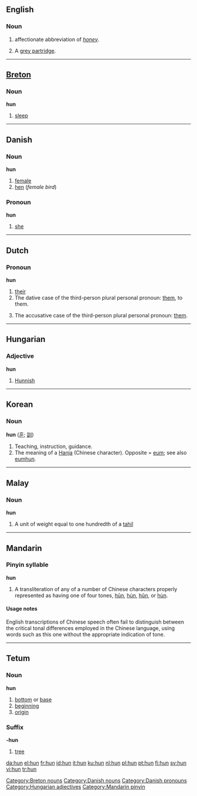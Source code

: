 {{see|Hun|hūn|hún|hǔn|hùn|hûn}}
{{rfc|The Dutch section needs better context labelling}}

==English==

===Noun===
{{en-noun|-}}

# {{slang}} affectionate abbreviation of ''[[honey]]''.
# A [[grey partridge]].

----

==[[Breton]]==

===Noun===
'''hun'''

# [[sleep]]

[[Category:Breton nouns]]

----

==Danish==

===Noun===
'''hun''' {{c}}

# [[female]]
# [[hen]] (''female bird'')

===Pronoun===
'''hun'''

# [[she]]

[[Category:Danish nouns]]
[[Category:Danish pronouns]]

----

==Dutch==

===Pronoun===
'''hun'''

# [[their]]
# The dative case of the third-person plural personal pronoun: [[them]], to them.
# {{context|incorrect|lang=nl}} The accusative case of the third-person plural personal pronoun: [[them]].

----

==Hungarian==

===Adjective===
'''hun'''

# [[Hunnish]]

[[Category:Hungarian adjectives]]

----

==Korean==

===Noun===
'''hun''' ([[훈]]; [[訓]])

# Teaching, instruction, guidance.
# The meaning of a [[Hanja]] (Chinese character). Opposite = [[eum]]; see also [[eumhun]].

----

==Malay==

===Noun===
'''hun'''

# A unit of weight equal to one hundredth of a [[tahil]]

----

==Mandarin==

===Pinyin syllable===
'''hun'''

# A transliteration of any of a number of Chinese characters properly represented as having one of four tones, [[hūn]], [[hún]], [[hǔn]], or [[hùn]].

====Usage notes====
English transcriptions of Chinese speech often fail to distinguish between the critical tonal differences employed in the Chinese language, using words such as this one without the appropriate indication of tone.

[[Category:Mandarin pinyin]]

----

==Tetum==

===Noun===
'''hun'''

# [[bottom]] or [[base]]
# [[beginning]]
# [[origin]]

===Suffix===
'''-hun'''

# [[tree]]

[[da:hun]]
[[el:hun]]
[[fr:hun]]
[[id:hun]]
[[it:hun]]
[[ku:hun]]
[[nl:hun]]
[[pl:hun]]
[[pt:hun]]
[[fi:hun]]
[[sv:hun]]
[[vi:hun]]
[[tr:hun]]